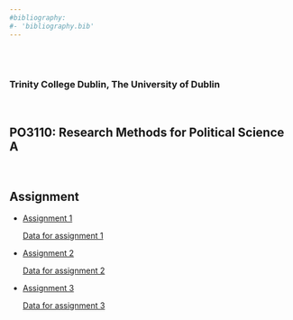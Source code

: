 ```yaml
---
#bibliography:
#- 'bibliography.bib'
---
```


<br>
<br>

### Trinity College Dublin, The University of Dublin

<br>

## **PO3110: Research Methods for Political Science A**

<br>

## \center Assignment


- [Assignment 1](PO3110/Assignments/MT_HW1.pdf)

     [Data for assignment 1](PO3110/Assignments/Dataset_HE_MT03.sav)

- [Assignment 2](PO3110/Assignments/MT_HW2.pdf)

     [Data for assignment 2](PO3110/Assignments/Dataset_MT_HW2.sav)


- [Assignment 3](PO3110/Assignments/MT_HW3.pdf)

     [Data for assignment 3](PO3110/Assignments/MT08_Data_INES.sav)
